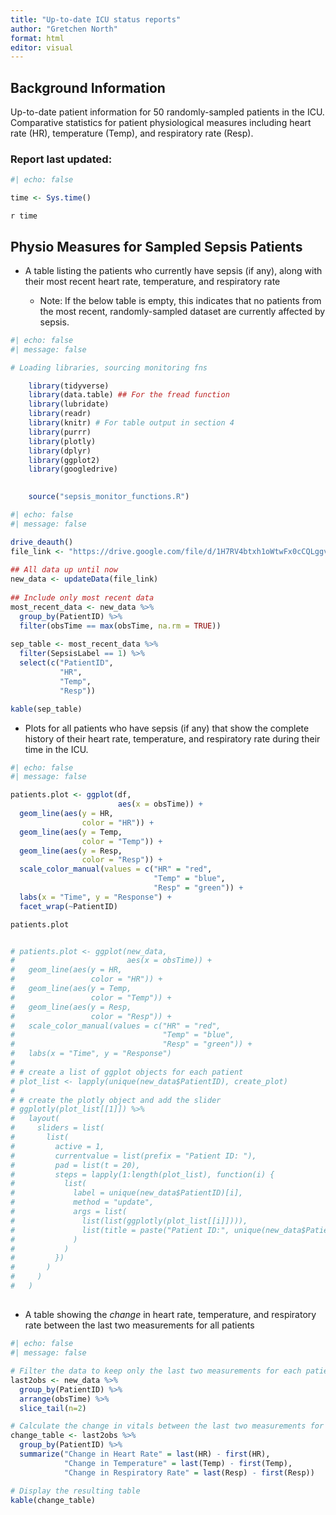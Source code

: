 ```yaml
---
title: "Up-to-date ICU status reports"
author: "Gretchen North"
format: html
editor: visual
---
```


## Background Information

Up-to-date patient information for 50 randomly-sampled patients in the ICU. Comparative statistics for patient physiological measures including heart rate (HR), temperature (Temp), and respiratory rate (Resp).

### Report last updated:

```r
#| echo: false

time <- Sys.time()
```

`r time`

## Physio Measures for Sampled Sepsis Patients

-   A table listing the patients who currently have sepsis (if any), along with their most recent heart rate, temperature, and respiratory rate

    -   Note: If the below table is empty, this indicates that no patients from the most recent, randomly-sampled dataset are currently affected by sepsis.

```r
#| echo: false
#| message: false

# Loading libraries, sourcing monitoring fns

    library(tidyverse)
    library(data.table) ## For the fread function
    library(lubridate)
    library(readr)
    library(knitr) # For table output in section 4
    library(purrr)
    library(plotly)
    library(dplyr)
    library(ggplot2)
    library(googledrive)

    
    source("sepsis_monitor_functions.R")

```

```r
#| echo: false
#| message: false

drive_deauth()
file_link <- "https://drive.google.com/file/d/1H7RV4btxh1oWtwFx0cCQLggv_CcqVY14/view"
      
## All data up until now
new_data <- updateData(file_link)
      
## Include only most recent data
most_recent_data <- new_data %>%
  group_by(PatientID) %>%
  filter(obsTime == max(obsTime, na.rm = TRUE))
      
sep_table <- most_recent_data %>%
  filter(SepsisLabel == 1) %>%
  select(c("PatientID",
           "HR",
           "Temp",
           "Resp"))

kable(sep_table)

```

-   Plots for all patients who have sepsis (if any) that show the complete history of their heart rate, temperature, and respiratory rate during their time in the ICU.

```r
#| echo: false
#| message: false

patients.plot <- ggplot(df, 
                        aes(x = obsTime)) +
  geom_line(aes(y = HR, 
                color = "HR")) +
  geom_line(aes(y = Temp, 
                color = "Temp")) +
  geom_line(aes(y = Resp, 
                color = "Resp")) +
  scale_color_manual(values = c("HR" = "red",
                                "Temp" = "blue", 
                                "Resp" = "green")) +
  labs(x = "Time", y = "Response") +
  facet_wrap(~PatientID)

patients.plot


# patients.plot <- ggplot(new_data, 
#                         aes(x = obsTime)) +
#   geom_line(aes(y = HR, 
#                 color = "HR")) +
#   geom_line(aes(y = Temp, 
#                 color = "Temp")) +
#   geom_line(aes(y = Resp, 
#                 color = "Resp")) +
#   scale_color_manual(values = c("HR" = "red",
#                                 "Temp" = "blue", 
#                                 "Resp" = "green")) +
#   labs(x = "Time", y = "Response")
# 
# # create a list of ggplot objects for each patient
# plot_list <- lapply(unique(new_data$PatientID), create_plot)
# 
# # create the plotly object and add the slider
# ggplotly(plot_list[[1]]) %>%
#   layout(
#     sliders = list(
#       list(
#         active = 1,
#         currentvalue = list(prefix = "Patient ID: "),
#         pad = list(t = 20),
#         steps = lapply(1:length(plot_list), function(i) {
#           list(
#             label = unique(new_data$PatientID)[i],
#             method = "update",
#             args = list(
#               list(list(ggplotly(plot_list[[i]]))),
#               list(title = paste("Patient ID:", unique(new_data$PatientID)[i]))
#             )
#           )
#         })
#       )
#     )
#   )


```

## 

-   A table showing the *change* in heart rate, temperature, and respiratory rate between the last two measurements for all patients

```r
#| echo: false
#| message: false

# Filter the data to keep only the last two measurements for each patient
last2obs <- new_data %>% 
  group_by(PatientID) %>% 
  arrange(obsTime) %>%
  slice_tail(n=2) 

# Calculate the change in vitals between the last two measurements for each patient
change_table <- last2obs %>% 
  group_by(PatientID) %>% 
  summarize("Change in Heart Rate" = last(HR) - first(HR),
            "Change in Temperature" = last(Temp) - first(Temp),
            "Change in Respiratory Rate" = last(Resp) - first(Resp))

# Display the resulting table
kable(change_table)

```
